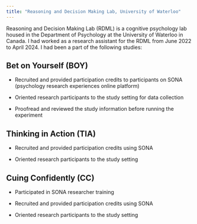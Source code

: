 ```yaml
---
title: "Reasoning and Decision Making Lab, University of Waterloo"
---
```


Reasoning and Decision Making Lab (RDML) is a cognitive psychology lab housed in the Department of Psychology at the University of Waterloo in Canada. I had worked as a research assistant for the RDML from June 2022 to April 2024. I had been a part of the following studies:

## Bet on Yourself (BOY)

-   Recruited and provided participation credits to participants on SONA (psychology research experiences online platform)

-   Oriented research participants to the study setting for data collection

-   Proofread and reviewed the study information before running the experiment

## Thinking in Action (TIA)

-   Recruited and provided participation credits using SONA

-   Oriented research participants to the study setting

## Cuing Confidently (CC)

-   Participated in SONA researcher training

-   Recruited and provided participation credits using SONA

-   Oriented research participants to the study setting